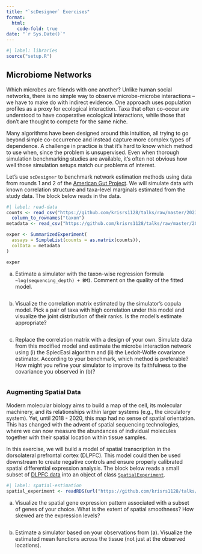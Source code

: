 ```yaml
---
title: "`scDesigner` Exercises"
format:
  html:
    code-fold: true
date: "`r Sys.Date()`"
---
```


```r
#| label: libraries
source("setup.R")
```

## Microbiome Networks

Which microbes are friends with one another? Unlike human social networks, there
is no simple way to observe microbe-microbe interactions -- we have to make do
with indirect evidence. One approach uses population profiles as a proxy for
ecological interaction. Taxa that often co-occur are understood to have
cooperative ecological interactions, while those that don't are thought to
compete for the same niche.

Many algorithms have been designed around this intuition, all trying to go
beyond simple co-occurrence and instead capture more complex types of
dependence. A challenge in practice is that it's hard to know which method to
use when, since the problem is unsupervised. Even when thorough simulation
benchmarking studies are available, it's often not obvious how well those
simulation setups match our problems of interest.

Let's use `scDesigner` to benchmark network estimation methods using data from
rounds 1 and 2 of the [American Gut
Project](https://journals.asm.org/doi/10.1128/msystems.00031-18). We will
simulate data with known correlation structure and taxa-level marginals
estimated from the study data. The block below reads in the data.

```r
#| label: read-data
counts <- read_csv("https://github.com/krisrs1128/talks/raw/master/2023/20231206/exercises/amgut-counts.csv") |>
  column_to_rownames("taxon")
metadata <- read_csv("https://github.com/krisrs1128/talks/raw/master/2023/20231206/exercises/amgut-metadata.csv")

exper <- SummarizedExperiment(
  assays = SimpleList(counts = as.matrix(counts)),
  colData = metadata
)

exper
```

a. Estimate a simulator with the taxon-wise regression formula
`~log(sequencing_depth) + BMI`. Comment on the quality of the fitted model.

```r

```

b. Visualize the correlation matrix estimated by the simulator's copula model.
Pick a pair of taxa with high correlation under this model and visualize the
joint distribution of their ranks. Is the model's estimate appropriate?


```r

```

c. Replace the correlation matrix with a design of your own. Simulate data from
this modified model and estimate the microbe interaction network using (i) the
SpiecEasi algorithm and (ii) the Ledoit-Wolfe covariance estimator. According to
your benchmark, which method is preferable? How might you refine your simulator
to improve its faithfulness to the covariance you observed in (b)?

```r

```

### Augmenting Spatial Data

Modern molecular biology aims to build a map of the cell, its molecular
machinery, and its relationships within larger systems (e.g., the circulatory
system). Yet, until 2018 - 2020, this map had no sense of spatial orientation.
This has changed with the advent of spatial sequencing technologies, where we
can now measure the abundances of individual molecules together with their
spatial location within tissue samples.

In this exercise, we will build a model of spatial transcription in the
dorsolateral prefrontal cortex (DLPFC). This model could then be used downstream
to create negative controls and ensure properly calibrated spatial differential
expression analysis. The block below reads a small subset of [DLPFC
data](https://www.ncbi.nlm.nih.gov/pmc/articles/PMC8095368/) into an object of
class [`SpatialExperiment`](https://github.com/drighelli/SpatialExperiment). 

```r
#| label: spatial-estimation
spatial_experiment <- readRDS(url("https://github.com/krisrs1128/talks/raw/master/2023/20231206/exercises/dlpfc-v2.rds"))
```

a. Visualize the spatial gene expression pattern associated with a subset of
genes of your choice. What is the extent of spatial smoothness? How skewed are
the expression levels?

```r

```

b. Estimate a simulator based on your observations from (a). Visualize the
estimated mean functions across the tissue (not just at the observed locations).

```r

```

